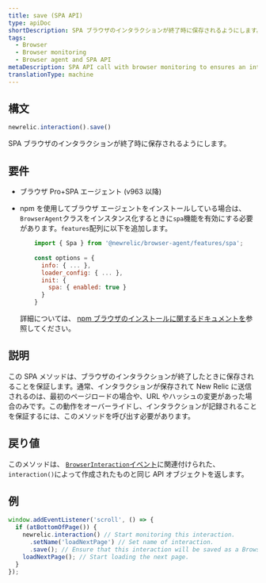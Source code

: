```yaml
---
title: save (SPA API)
type: apiDoc
shortDescription: SPA ブラウザのインタラクションが終了時に保存されるようにします。
tags:
  - Browser
  - Browser monitoring
  - Browser agent and SPA API
metaDescription: SPA API call with browser monitoring to ensures an interaction will be saved when it ends.
translationType: machine
---
```


## 構文

```js
newrelic.interaction().save()
```

SPA ブラウザのインタラクションが終了時に保存されるようにします。

## 要件

* ブラウザ Pro+SPA エージェント (v963 以降)

* npm を使用してブラウザ エージェントをインストールしている場合は、 `BrowserAgent`クラスをインスタンス化するときに`spa`機能を有効にする必要があります。`features`配列に以下を追加します。

  ```js
      import { Spa } from '@newrelic/browser-agent/features/spa';
      
      const options = {
        info: { ... },
        loader_config: { ... },
        init: {
          spa: { enabled: true }
        }
      }
  ```

  詳細については、 [npm ブラウザのインストールに関するドキュメントを](https://www.npmjs.com/package/@newrelic/browser-agent#new-relic-browser-agent)参照してください。

## 説明

この SPA メソッドは、ブラウザのインタラクションが終了したときに保存されることを保証します。通常、インタラクションが保存されて New Relic に送信されるのは、最初のページロードの場合や、URL やハッシュの変更があった場合のみです。この動作をオーバーライドし、インタラクションが記録されることを保証するには、このメソッドを呼び出す必要があります。

## 戻り値

このメソッドは、 [`BrowserInteraction`イベント](/docs/insights/explore-data/attributes/browser-default-attributes-insights#browserinteraction-attributes)に関連付けられた、 `interaction()`によって作成されたものと同じ API オブジェクトを返します。

## 例

```js
window.addEventListener('scroll', () => {
  if (atBottomOfPage()) {
    newrelic.interaction() // Start monitoring this interaction.
      .setName('loadNextPage') // Set name of interaction.
      .save(); // Ensure that this interaction will be saved as a BrowserInteraction event when it ends.
    loadNextPage(); // Start loading the next page.
  }
});
```
